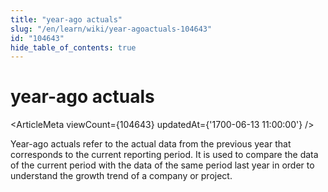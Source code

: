 ```yaml
---
title: "year-ago actuals"
slug: "/en/learn/wiki/year-agoactuals-104643"
id: "104643"
hide_table_of_contents: true
---
```



# year-ago actuals

<ArticleMeta viewCount={104643} updatedAt={'1700-06-13 11:00:00'} />

Year-ago actuals refer to the actual data from the previous year that corresponds to the current reporting period. It is used to compare the data of the current period with the data of the same period last year in order to understand the growth trend of a company or project.
